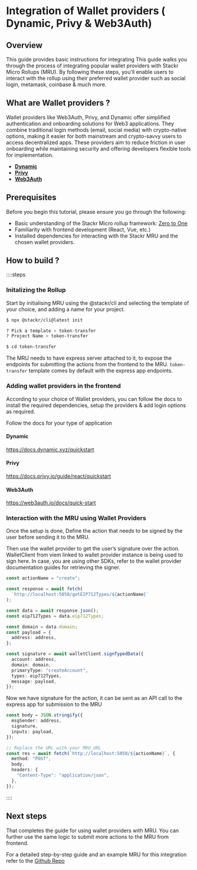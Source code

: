 # Integration of Wallet providers ( Dynamic, Privy & Web3Auth)

## Overview

This guide provides basic instructions for integrating This guide walks you through the process of integrating popular wallet providers with Stackr Micro Rollups (MRU). By following these steps, you'll enable users to interact with the rollup using their preferred wallet provider such as social login, metamask, coinbase & much more.

## What are Wallet providers ?

Wallet providers like Web3Auth, Privy, and Dynamic offer simplified authentication and onboarding solutions for Web3 applications. They combine traditional login methods (email, social media) with crypto-native options, making it easier for both mainstream and crypto-savvy users to access decentralized apps. These providers aim to reduce friction in user onboarding while maintaining security and offering developers flexible tools for implementation.

- [**Dynamic**](https://dynamic.xyz/)
- [**Privy**](https://www.privy.io/)
- [**Web3Auth**](https://web3auth.io/)

## Prerequisites

Before you begin this tutorial, please ensure you go through the following:

- Basic understanding of the Stackr Micro rollup framework: [Zero to One](/build/zero-to-one/getting-started)
- Familiarity with frontend development (React, Vue, etc.)
- Installed dependencies for interacting with the Stackr MRU and the chosen wallet providers.

## How to build ?

::::steps

### Initalizing the Rollup

Start by initialising MRU using the @stackr/cli and selecting the template of your choice, and adding a name for your project.

```bash [Terminal]
$ npx @stackr/cli@latest init

? Pick a template > token-transfer
? Project Name > token-transfer

$ cd token-transfer
```

The MRU needs to have express server attached to it, to expose the endpoints for submitting the actions from the frontend to the MRU. `token-transfer` template comes by default with the express app endpoints.

### Adding wallet providers in the frontend

According to your choice of Wallet providers, you can follow the docs to install the required dependencies, setup the providers & add login options as required.

Follow the docs for your type of application

#### Dynamic

https://docs.dynamic.xyz/quickstart

#### Privy

https://docs.privy.io/guide/react/quickstart

#### Web3Auth

https://web3auth.io/docs/quick-start

### Interaction with the MRU using Wallet Providers

Once the setup is done, Define the action that needs to be signed by the user before sending it to the MRU.

Then use the wallet provider to get the user’s signature over the action. WalletClient from viem linked to wallet provider instance is being used to sign here. In case, you are using other SDKs, refer to the wallet provider documentation guides for retrieving the signer.

```ts
const actionName = "create";

const response = await fetch(
  `http://localhost:5050/getEIP712Types/${actionName}`
);

const data = await response.json();
const eip712Types = data.eip712Types;

const domain = data.domain;
const payload = {
  address: address,
};

const signature = await walletClient.signTypedData({
  account: address,
  domain: domain,
  primaryType: "createAccount",
  types: eip712Types,
  message: payload,
});
```

Now we have signature for the action, it can be sent as an API call to the express app for submission to the MRU

```ts
const body = JSON.stringify({
  msgSender: address,
  signature,
  inputs: payload,
});

// Replace the URL with your MRU_URL
const res = await fetch(`http://localhost:5050/${actionName}`, {
  method: "POST",
  body,
  headers: {
    "Content-Type": "application/json",
  },
});
```

::::

## Next steps

That completes the guide for using wallet providers with MRU. You can further use the same logic to submit more actions to the MRU from frontend.

For a detailed step-by-step guide and an example MRU for this integration refer to the [Github Repo](https://github.com/Dhruv-2003/Walletprovider-mru-example?tab=readme-ov-file)

